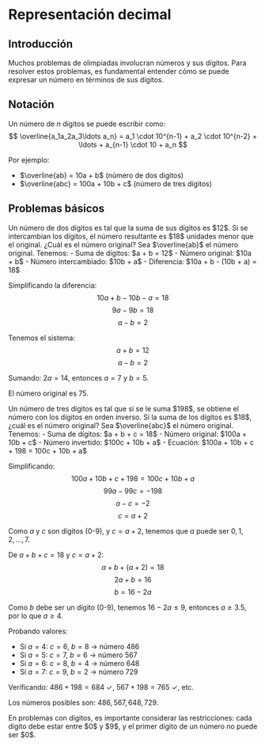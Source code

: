 

# Representación decimal

## Introducción

Muchos problemas de olimpiadas involucran números y sus dígitos. Para resolver estos problemas, es fundamental entender cómo se puede expresar un número en términos de sus dígitos.

## Notación

Un número de $n$ dígitos se puede escribir como:
$$ \overline{a_1a_2a_3\ldots a_n} = a_1 \cdot 10^{n-1} + a_2 \cdot 10^{n-2} + \ldots + a_{n-1} \cdot 10 + a_n $$

Por ejemplo:
- $\overline{ab} = 10a + b$ (número de dos dígitos)
- $\overline{abc} = 100a + 10b + c$ (número de tres dígitos)

## Problemas básicos

<ProblemCard number="1" difficulty="easy">
Un número de dos dígitos es tal que la suma de sus dígitos es $12$. Si se intercambian los dígitos, el número resultante es $18$ unidades menor que el original. ¿Cuál es el número original?
</ProblemCard>

<SolutionToggle>
Sea $\overline{ab}$ el número original. Tenemos:
- Suma de dígitos: $a + b = 12$
- Número original: $10a + b$
- Número intercambiado: $10b + a$
- Diferencia: $10a + b - (10b + a) = 18$

Simplificando la diferencia:
$$ 10a + b - 10b - a = 18 $$
$$ 9a - 9b = 18 $$
$$ a - b = 2 $$

Tenemos el sistema:
$$ a + b = 12 $$
$$ a - b = 2 $$

Sumando: $2a = 14$, entonces $a = 7$ y $b = 5$.

El número original es $75$.
</SolutionToggle>

<ProblemCard number="2" difficulty="medium">
Un número de tres dígitos es tal que si se le suma $198$, se obtiene el número con los dígitos en orden inverso. Si la suma de los dígitos es $18$, ¿cuál es el número original?
</ProblemCard>

<SolutionToggle>
Sea $\overline{abc}$ el número original. Tenemos:
- Suma de dígitos: $a + b + c = 18$
- Número original: $100a + 10b + c$
- Número invertido: $100c + 10b + a$
- Ecuación: $100a + 10b + c + 198 = 100c + 10b + a$

Simplificando:
$$ 100a + 10b + c + 198 = 100c + 10b + a $$
$$ 99a - 99c = -198 $$
$$ a - c = -2 $$
$$ c = a + 2 $$

Como $a$ y $c$ son dígitos ($0$-$9$), y $c = a + 2$, tenemos que $a$ puede ser $0, 1, 2, \ldots, 7$.

De $a + b + c = 18$ y $c = a + 2$:
$$ a + b + (a + 2) = 18 $$
$$ 2a + b = 16 $$
$$ b = 16 - 2a $$

Como $b$ debe ser un dígito ($0$-$9$), tenemos $16 - 2a \leq 9$, entonces $a \geq 3.5$, por lo que $a \geq 4$.

Probando valores:
- Si $a = 4$: $c = 6$, $b = 8$ → número $486$
- Si $a = 5$: $c = 7$, $b = 6$ → número $567$
- Si $a = 6$: $c = 8$, $b = 4$ → número $648$
- Si $a = 7$: $c = 9$, $b = 2$ → número $729$

Verificando: $486 + 198 = 684$ ✓, $567 + 198 = 765$ ✓, etc.

Los números posibles son: $486, 567, 648, 729$.
</SolutionToggle>

<Remark>
En problemas con dígitos, es importante considerar las restricciones: cada dígito debe estar entre $0$ y $9$, y el primer dígito de un número no puede ser $0$.
</Remark>
